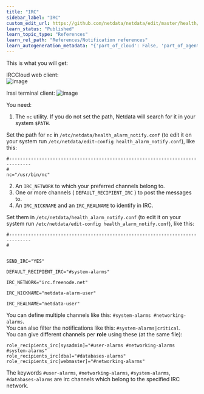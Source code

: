 ```yaml
---
title: "IRC"
sidebar_label: "IRC"
custom_edit_url: https://github.com/netdata/netdata/edit/master/health/notifications/irc/README.md
learn_status: "Published"
learn_topic_type: "References"
learn_rel_path: "References/Notification references"
learn_autogeneration_metadata: "{'part_of_cloud': False, 'part_of_agent': True}"
---
```



This is what you will get:

IRCCloud web client:\
![image](https://user-images.githubusercontent.com/31221999/36793487-3735673e-1ca6-11e8-8880-d1d8b6cd3bc0.png)

Irssi terminal client:
![image](https://user-images.githubusercontent.com/31221999/36793486-3713ada6-1ca6-11e8-8c12-70d956ad801e.png)

You need:

1.  The `nc` utility. If you do not set the path, Netdata will search for it in your system `$PATH`.

Set the path for `nc` in `/etc/netdata/health_alarm_notify.conf` (to edit it on your system run `/etc/netdata/edit-config health_alarm_notify.conf`), like this:

```
#------------------------------------------------------------------------------
#
nc="/usr/bin/nc"
```

2.  Αn `IRC_NETWORK` to which your preferred channels belong to.   
3.  One or more channels ( `DEFAULT_RECIPIENT_IRC` ) to post the messages to.   
4.  An `IRC_NICKNAME` and an `IRC_REALNAME` to identify in IRC.   

Set them in `/etc/netdata/health_alarm_notify.conf` (to edit it on your system run `/etc/netdata/edit-config health_alarm_notify.conf`), like this:

```
#------------------------------------------------------------------------------
#


SEND_IRC="YES"

DEFAULT_RECIPIENT_IRC="#system-alarms"

IRC_NETWORK="irc.freenode.net"

IRC_NICKNAME="netdata-alarm-user"

IRC_REALNAME="netdata-user"
```

You can define multiple channels like this: `#system-alarms #networking-alarms`.\
You can also filter the notifications like this: `#system-alarms|critical`.\
You can give different channels per **role** using these (at the same file):  

```
role_recipients_irc[sysadmin]="#user-alarms #networking-alarms #system-alarms"
role_recipients_irc[dba]="#databases-alarms"
role_recipients_irc[webmaster]="#networking-alarms"
```

The keywords `#user-alarms`, `#networking-alarms`, `#system-alarms`, `#databases-alarms` are irc channels which belong to the specified IRC network.


